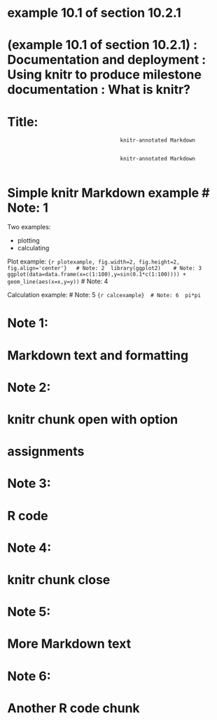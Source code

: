# example 10.1 of section 10.2.1 
# (example 10.1 of section 10.2.1)  : Documentation and deployment : Using knitr to produce milestone documentation : What is knitr? 
# Title: 
                                        knitr-annotated Markdown 


                                        knitr-annotated Markdown
                                        
# Simple knitr Markdown example 	# Note: 1 

Two examples:

* plotting
* calculating

Plot example:
```{r plotexample, fig.width=2, fig.height=2, fig.align='center'} 	# Note: 2 
library(ggplot2) 	# Note: 3 
ggplot(data=data.frame(x=c(1:100),y=sin(0.1*c(1:100)))) +
   geom_line(aes(x=x,y=y))
``` 	# Note: 4 

Calculation example: 	# Note: 5 
```{r calcexample} 	# Note: 6 
pi*pi
```


# Note 1: 
#    
#   Markdown text and formatting 
#    

# Note 2: 
#    
#   knitr chunk open with option 
#   assignments 
#    

# Note 3: 
#    
#   R code 
#    

# Note 4: 
#    
#   knitr chunk close 
#    

# Note 5: 
#    
#   More Markdown text 
#    

# Note 6: 
#    
#   Another R code chunk 
#    

